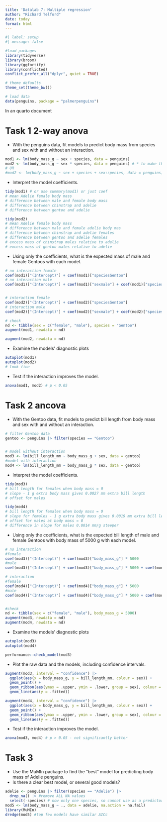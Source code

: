 ```yaml
---
title: 'Datalab 7: Multiple regression'
author: "Richard Telford"
date: today
format: html
---
```


```r
#| label: setup
#| message: false

#load packages
library(tidyverse)
library(broom) 
library(ggfortify)
library(conflicted)
conflict_prefer_all("dplyr", quiet = TRUE)

# theme defaults
theme_set(theme_bw())

# load data
data(penguins, package = "palmerpenguins")
```

In an quarto document

# Task 1 2-way anova

- With the penguins data, fit models to predict body mass from species and sex with and without an interaction.

```r
mod1 <- lm(body_mass_g ~ sex + species, data = penguins)
mod2 <- lm(body_mass_g ~ sex * species, data = penguins) # * to make the interaction
# OR
#mod2 <- lm(body_mass_g ~ sex + species + sex:species, data = penguins) # explicitly write out interaction - more typing
```


- Interpret the model coefficients.

```r
tidy(mod1) # or use summary(mod1) or just coef
# mean Adelie female body mass
# difference between male and female body mass
# difference between chinstrap and adelie
# difference between gentoo and adelie

tidy(mod2)
# mean Adelie female body mass
# difference between male and female adelie body mas
# difference between chinstrap and adelie females
# difference between gentoo and adelie females
# excess mass of chinstrap males relative to adelie
# excess mass of gentoo males relative to adelie
```


- Using only the coefficients, what is the expected mass of male and female Gentoos with each model.

```r
# no interaction female
coef(mod1)["(Intercept)"] + coef(mod1)["speciesGentoo"]
# no interaction male
coef(mod1)["(Intercept)"] + coef(mod1)["sexmale"] + coef(mod1)["speciesGentoo"]


# interaction female
coef(mod2)["(Intercept)"] + coef(mod2)["speciesGentoo"]
# interaction male
coef(mod2)["(Intercept)"] + coef(mod2)["sexmale"] + coef(mod2)["speciesGentoo"] + coef(mod2)["sexmale:speciesGentoo"]

# check
nd <- tibble(sex = c("female", "male"), species = "Gentoo")
augment(mod1, newdata = nd)

augment(mod2, newdata = nd)

```

- Examine the models' diagnostic plots

```r
autoplot(mod1)
autoplot(mod2)
# look fine
```


- Test if the interaction improves the model.
```r
anova(mod1, mod2) # p < 0.05
```


# Task 2 ancova

- With the Gentoo data, fit models to predict bill length from body mass and sex with and without an interaction.

```r
# filter Gentoo data
gentoo <- penguins |> filter(species == "Gentoo")


# model without interaction
mod3 <- lm(bill_length_mm ~ body_mass_g + sex, data = gentoo)
#model with interaction
mod4 <- lm(bill_length_mm ~ body_mass_g * sex, data = gentoo)
```

- Interpret the model coefficients.
```r
tidy(mod3)
# bill length for females when body mass = 0
# slope - 1 g extra body mass gives 0.0027 mm extra bill length
# offset for males

tidy(mod4)
# bill length for females when body mass = 0
# slope for females - 1 g extra body mass gives 0.0019 mm extra bill length
# offset for males at body mass = 0
# difference in slope for males 0.0014 mm/g steeper

```



- Using only the coefficients, what is the expected bill length of male and female Gentoos with body mass of 5000 g with each model.

```r
# no interaction
#female
coef(mod3)["(Intercept)"] + coef(mod3)["body_mass_g"] * 5000
#male
coef(mod3)["(Intercept)"] + coef(mod3)["body_mass_g"] * 5000 + coef(mod3)["sexmale"]

# interaction
#female
coef(mod4)["(Intercept)"] + coef(mod4)["body_mass_g"] * 5000
#male
coef(mod4)["(Intercept)"] + coef(mod4)["body_mass_g"] * 5000 + coef(mod4)["sexmale"] + coef(mod4)["body_mass_g:sexmale"] * 5000


#check
nd <- tibble(sex = c("female", "male"), body_mass_g = 5000)
augment(mod3, newdata = nd)
augment(mod4, newdata = nd)
```



- Examine the models' diagnostic plots

```r
autoplot(mod3)
autoplot(mod4)

performance::check_model(mod3)
```

- Plot the raw data and the models, including confidence intervals.

```r
augment(mod3, interval = "confidence") |> 
  ggplot(aes(x = body_mass_g, y = bill_length_mm, colour = sex)) +
  geom_point() +
  geom_ribbon(aes(ymax = .upper, ymin = .lower, group = sex), colour = NA, alpha = 0.3) +
  geom_line(aes(y = .fitted))

augment(mod4, interval = "confidence") |> 
  ggplot(aes(x = body_mass_g, y = bill_length_mm, colour = sex)) +
  geom_point() +
  geom_ribbon(aes(ymax = .upper, ymin = .lower, group = sex), colour = NA, alpha = 0.3) +
  geom_line(aes(y = .fitted))
```



- Test if the interaction improves the model.

```r
anova(mod3, mod4) # p > 0.05 - not significantly better
```


# Task 3

- Use the MuMIn package to find the "best" model for predicting body mass of Adelie penguins.
- Is there a clear best model, or several good models?

```r
adelie <- penguins |> filter(species == "Adelie") |> 
  drop_na() |> #remove ALL NA values
  select(-species) # now only one species, so cannot use as a predictor
mod5 <- lm(body_mass_g ~ ., data = adelie, na.action = na.fail)
library(MuMIn)
dredge(mod5) #top few models have similar AICc
```


